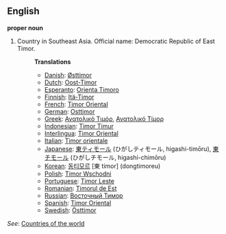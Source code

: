 ==English==

'''proper noun'''

# Country in Southeast Asia. Official name: Democratic Republic of East Timor.
#:'''Translations'''
#:*[[Danish]]: [[Østtimor]]
#:*[[Dutch]]: [[Oost-Timor]]
#:*[[Esperanto]]: [[Orienta Timoro]]
#:*[[Finnish]]: [[Itä-Timor]]
#:*[[French]]: [[Timor Oriental]]
#:*[[German]]: [[Osttimor]]
#:*[[Greek]]: [[Ανατολικό Τιμόρ]], [[Ανατολικό Τίμορ]]
#:*[[Indonesian]]: [[Timor Timur]]
#:*[[Interlingua]]: [[Timor Oriental]]
#:*[[Italian]]: [[Timor orientale]]
#:*[[Japanese]]: [[東ティモール]] (ひがしティモール, higashi-timōru), [[東チモール]] (ひがしチモール, higashi-chimōru)
#:*[[Korean]]: [[동티모르]] [東 timor] (dongtimoreu)
#:*[[Polish]]: [[Timor Wschodni]]
#:*[[Portuguese]]: [[Timor Leste]]
#:*[[Romanian]]: [[Timorul de Est]]
#:*[[Russian]]: [[Восточный Тимор]]
#:*[[Spanish]]: [[Timor Oriental]]
#:*[[Swedish]]: [[Östtimor]]

''See'': [[Countries of the world]]
